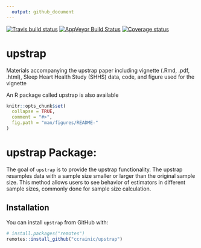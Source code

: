 ```yaml
---
  output: github_document
---
```



[![Travis build status](https://travis-ci.com/muschellij2/upstrap.svg?branch=master)](https://travis-ci.com/muschellij2/upstrap)
[![AppVeyor Build Status](https://ci.appveyor.com/api/projects/status/github/muschellij2/upstrap?branch=master&svg=true)](https://ci.appveyor.com/project/muschellij2/upstrap)
[![Coverage status](https://codecov.io/gh/muschellij2/upstrap/branch/master/graph/badge.svg)](https://codecov.io/gh/muschellij2/upstrap)
<!-- README.md is generated from README.Rmd. Please edit that file -->

# upstrap
Materials accompanying the upstrap paper including vignette (.Rmd, .pdf, .html), Sleep Heart Health Study (SHHS) data, code,  and figure used for the vignette

An R package called upstrap is also available

```r
knitr::opts_chunk$set(
  collapse = TRUE,
  comment = "#>",
  fig.path = "man/figures/README-"
)
```
# upstrap Package: 
The goal of `upstrap` is to provide the upstrap functionality. The upstrap resamples data with a sample size smaller or larger than the original sample size.  This method allows users to see behavior of estimators in different sample sizes, commonly done for sample size calculation.


## Installation

You can install `upstrap` from GitHub with:

```r
# install.packages("remotes")
remotes::install_github("ccrainic/upstrap")
```


